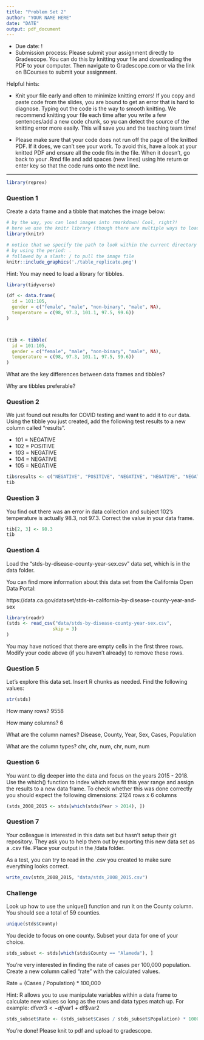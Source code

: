 ```yaml
---
title: "Problem Set 2"
author: "YOUR NAME HERE"
date: "DATE"
output: pdf_document
---
```


* Due date: !
* Submission process: Please submit your assignment directly to Gradescope. You can do this by knitting your file and downloading the PDF to your computer. Then navigate to Gradescope.com or via the link on BCourses to submit your assignment. 

Helpful hints:

- Knit your file early and often to minimize knitting errors! If you copy and paste code from the slides, you are bound to get an error that is hard to diagnose. Typing out the code is the way to smooth knitting. We recommend knitting your file each time after you write a few sentences/add a new code chunk, so yu can detect the source of the knitting error more easily. This will save you and the teaching team time!

- Please make sure that your code does not run off the page of the knitted PDF. If it does, we can't see your work. To avoid this, have a look at your knitted PDF and ensure all the code fits in the file. When it doesn't, go back to your .Rmd file and add spaces (new lines) using hte return or enter key so that the code runs onto the next line.

--------------------------------------------------------------------------------
```r
library(reprex)
```

\newpage 

### Question 1

Create a data frame and a tibble that matches the image below:

```r
# by the way, you can load images into rmarkdown! Cool, right?!
# here we use the knitr library (though there are multiple ways to load images)
library(knitr)

# notice that we specify the path to look within the current directory
# by using the period: .
# followed by a slash: / to pull the image file
knitr::include_graphics('./table_replicate.png')
```

Hint: You may need to load a library for tibbles.

```r
library(tidyverse)

(df <- data.frame(
  id = 101:105,
  gender = c("female", "male", "non-binary", "male", NA),
  temperature = c(98, 97.3, 101.1, 97.5, 99.6))
)



(tib <- tibble(
  id = 101:105,
  gender = c("female", "male", "non-binary", "male", NA),
  temperature = c(98, 97.3, 101.1, 97.5, 99.6))
)
```

What are the key differences between data frames and tibbles? 

Why are tibbles preferable?

\newpage

### Question 2

We just found out results for COVID testing and want to add it to our data. Using the tibble you just created, add the following test results to a new column called "results".

- 101 = NEGATIVE
- 102 = POSITIVE
- 103 = NEGATIVE
- 104 = NEGATIVE
- 105 = NEGATIVE

```r
tib$results <- c("NEGATIVE", "POSITIVE", "NEGATIVE", "NEGATIVE", "NEGATIVE")
tib
```

\newpage

### Question 3
 
You find out there was an error in data collection and subject 102's temperature is actually 98.3, not 97.3. Correct the value in your data frame.

```r
tib[2, 3] <- 98.3
tib
```

\newpage

### Question 4

Load the "stds-by-disease-county-year-sex.csv" data set, which is in the data folder. 

You can find more information about this data set from the California Open Data Portal:

https://data.ca.gov/dataset/stds-in-california-by-disease-county-year-and-sex

```r
library(readr)
(stds <- read_csv("data/stds-by-disease-county-year-sex.csv",
                 skip = 3)
)
```
You may have noticed that there are empty cells in the first three rows. Modify your code above (if you haven't already) to remove these rows.

\newpage

### Question 5

Let's explore this data set. Insert R chunks as needed. Find the following values:

```r
str(stds)
```

How many rows?
9558

How many columns? 
6

What are the column names?
Disease, County, Year, Sex, Cases, Population

What are the column types?
chr, chr, num, chr, num, num

\newpage

### Question 6

You want to dig deeper into the data and focus on the years 2015 - 2018. Use the which() function to index which rows fit this year range and assign the results to a new data frame. To check whether this was done correctly you should expect the following dimensions: 2124 rows x 6 columns

```r
(stds_2008_2015 <- stds[which(stds$Year > 2014), ])
```
\newpage

### Question 7

Your colleague is interested in this data set but hasn't setup their git repository. They ask you to help them out by exporting this new data set as a .csv file. Place your output in the /data folder.  

As a test, you can try to read in the .csv you created to make sure everything looks correct.

```r
write_csv(stds_2008_2015, "data/stds_2008_2015.csv")
```
\newpage

### Challenge 

Look up how to use the unique() function and run it on the County column. You should see a total of 59 counties.

```r
unique(stds$County)
```
You decide to focus on one county. Subset your data for one of your choice.

```r
stds_subset <- stds[which(stds$County == "Alameda"), ]
```

You're very interested in finding the rate of cases per 100,000 population. Create a new column called "rate" with the calculated values. 

Rate = (Cases / Population) * 100,000

Hint: R allows you to use manipulate variables within a data frame to calculate new values so long as the rows and data types match up. For example: df$var3 <- df$var1 + df$var2

```r
stds_subset$Rate <- (stds_subset$Cases / stds_subset$Population) * 100000
```

You're done! Please knit to pdf and upload to gradescope. 